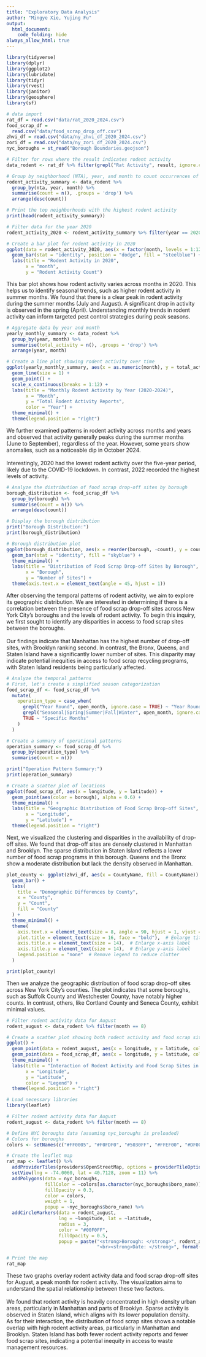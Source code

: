 ```yaml
---
title: "Exploratory Data Analysis"
author: "Mingye Xie, Yujing Fu"
output: 
  html_document:
    code_folding: hide
always_allow_html: true
---
```


```r
library(tidyverse)
library(dplyr)
library(ggplot2)
library(lubridate)
library(tidyr)
library(rvest)
library(janitor)
library(geosphere)
library(sf)
```

```r
# data import 
rat_df = read.csv("data/rat_2020_2024.csv")
food_scrap_df = 
  read.csv("data/food_scrap_drop_off.csv")
zhvi_df = read.csv("data/ny_zhvi_df_2020_2024.csv")
zori_df = read.csv("data/ny_zori_df_2020_2024.csv")
nyc_boroughs = st_read("Borough Boundaries.geojson")
```

```r
# Filter for rows where the result indicates rodent activity
data_rodent <- rat_df %>% filter(grepl("Rat Activity", result, ignore.case = TRUE))

# Group by neighborhood (NTA), year, and month to count occurrences of rodent activity
rodent_activity_summary <- data_rodent %>% 
  group_by(nta, year, month) %>% 
  summarise(count = n(), .groups = 'drop') %>% 
  arrange(desc(count))

# Print the top neighborhoods with the highest rodent activity
print(head(rodent_activity_summary))
```

```r
# Filter data for the year 2020
rodent_activity_2020 <- rodent_activity_summary %>% filter(year == 2020)

# Create a bar plot for rodent activity in 2020
ggplot(data = rodent_activity_2020, aes(x = factor(month, levels = 1:12), y = count)) +
  geom_bar(stat = "identity", position = "dodge", fill = "steelblue") +
  labs(title = "Rodent Activity in 2020",
       x = "month",
       y = "Rodent Activity Count") 

```

This bar plot shows how rodent activity varies across months in 2020. This helps us to identify seasonal trends, such as higher rodent activity in summer months. We found that there is a clear peak in rodent activity during the summer months (July and August). A significant drop in activity is observed in the spring (April). Understanding monthly trends in rodent activity can inform targeted pest control strategies during peak seasons.

```r
# Aggregate data by year and month
yearly_monthly_summary <- data_rodent %>%
  group_by(year, month) %>%
  summarise(total_activity = n(), .groups = 'drop') %>%
  arrange(year, month)

# Create a line plot showing rodent activity over time
ggplot(yearly_monthly_summary, aes(x = as.numeric(month), y = total_activity, color = as.factor(year), group = year)) +
  geom_line(size = 1) +
  geom_point() +
  scale_x_continuous(breaks = 1:12) +
  labs(title = "Monthly Rodent Activity by Year (2020-2024)",
       x = "Month",
       y = "Total Rodent Activity Reports",
       color = "Year") +
  theme_minimal() +
  theme(legend.position = "right")
```

We further examined patterns in rodent activity across months and years and observed that activity generally peaks during the summer months (June to September), regardless of the year. However, some years show anomalies, such as a noticeable dip in October 2024.<br>
<br>
Interestingly, 2020 had the lowest rodent activity over the five-year period, likely due to the COVID-19 lockdown. In contrast, 2022 recorded the highest levels of activity.<br>

```r
# Analyze the distribution of food scrap drop-off sites by borough
borough_distribution <- food_scrap_df %>% 
  group_by(borough) %>% 
  summarise(count = n()) %>% 
  arrange(desc(count))

# Display the borough distribution
print("Borough Distribution:")
print(borough_distribution)
```

```r
# Borough distribution plot
ggplot(borough_distribution, aes(x = reorder(borough, -count), y = count)) +
  geom_bar(stat = "identity", fill = "skyblue") +
  theme_minimal() +
  labs(title = "Distribution of Food Scrap Drop-off Sites by Borough",
       x = "Borough",
       y = "Number of Sites") +
  theme(axis.text.x = element_text(angle = 45, hjust = 1))
```

After observing the temporal patterns of rodent activity, we aim to explore its geographic distribution. We are interested in determining if there is a correlation between the presence of food scrap drop-off sites across New York City's boroughs and the levels of rodent activity. To begin this inquiry, we first sought to identify any disparities in access to food scrap sites between the boroughs.<br>
<br>
Our findings indicate that Manhattan has the highest number of drop-off sites, with Brooklyn ranking second. In contrast, the Bronx, Queens, and Staten Island have a significantly lower number of sites. This disparity may indicate potential inequities in access to food scrap recycling programs, with Staten Island residents being particularly affected.


```r
# Analyze the temporal patterns
# First, let's create a simplified season categorization
food_scrap_df <- food_scrap_df %>%
  mutate(
    operation_type = case_when(
      grepl("Year Round", open_month, ignore.case = TRUE) ~ "Year Round",
      grepl("Seasonal|Spring|Summer|Fall|Winter", open_month, ignore.case = TRUE) ~ "Seasonal",
      TRUE ~ "Specific Months"
    )
  )

# Create a summary of operational patterns
operation_summary <- food_scrap_df %>%
  group_by(operation_type) %>%
  summarise(count = n())

print("Operation Pattern Summary:")
print(operation_summary)

# Create a scatter plot of locations
ggplot(food_scrap_df, aes(x = longitude, y = latitude)) +
  geom_point(aes(color = borough), alpha = 0.6) +
  theme_minimal() +
  labs(title = "Geographic Distribution of Food Scrap Drop-off Sites",
       x = "Longitude",
       y = "Latitude") +
  theme(legend.position = "right")
```

Next, we visualized the clustering and disparities in the availability of drop-off sites. We found that drop-off sites are densely clustered in Manhattan and Brooklyn. The sparse distribution in Staten Island reflects a lower number of food scrap programs in this borough. Queens and the Bronx show a moderate distribution but lack the density observed in Manhattan.

```r
plot_county <- ggplot(zhvi_df, aes(x = CountyName, fill = CountyName)) +
  geom_bar() +
  labs(
    title = "Demographic Differences by County",
    x = "County",
    y = "Count",
    fill = "County"
  ) +
  theme_minimal() +
  theme(
    axis.text.x = element_text(size = 8, angle = 90, hjust = 1, vjust = 0.5),  # Rotate and resize x-axis text
    plot.title = element_text(size = 16, face = "bold"),  # Enlarge title
    axis.title.x = element_text(size = 14),  # Enlarge x-axis label
    axis.title.y = element_text(size = 14),  # Enlarge y-axis label
    legend.position = "none"  # Remove legend to reduce clutter
  )

print(plot_county)

```

Then we analyze the geographic distribution of food scrap drop-off sites across New York City's counties. The plot indicates that some boroughs, such as Suffolk County and Westchester County, have notably higher counts. In contrast, others, like Cortland County and Seneca County, exhibit minimal values.

```r
# Filter rodent activity data for August
rodent_august <- data_rodent %>% filter(month == 8)

# Create a scatter plot showing both rodent activity and food scrap sites in August
ggplot() +
  geom_point(data = rodent_august, aes(x = longitude, y = latitude, color = "Rodent Activity"), alpha = 0.6) +
  geom_point(data = food_scrap_df, aes(x = longitude, y = latitude, color = "Food Scrap Sites"), alpha = 0.6) +
  theme_minimal() +
  labs(title = "Interaction of Rodent Activity and Food Scrap Sites in August",
       x = "Longitude",
       y = "Latitude",
       color = "Legend") +
  theme(legend.position = "right")
```


```r
# Load necessary libraries
library(leaflet)

# Filter rodent activity data for August
rodent_august <- data_rodent %>% filter(month == 8)

# Define NYC boroughs data (assuming nyc_boroughs is preloaded)
# Colors for boroughs
colors <- setNames(c("#FF0005", "#F0FDF0", "#5030FF", "#FFEF00", "#DF00F0"), unique(nyc_boroughs$boro_name))

# Create the leaflet map
rat_map <- leaflet() %>%
  addProviderTiles(providers$OpenStreetMap, options = providerTileOptions(noWrap = TRUE)) %>%
  setView(lng = -74.0060, lat = 40.7128, zoom = 11) %>%
  addPolygons(data = nyc_boroughs,
              fillColor = ~colors[as.character(nyc_boroughs$boro_name)],
              fillOpacity = 0.3,
              color = colors,
              weight = 1,
              popup = ~nyc_boroughs$boro_name) %>%
  addCircleMarkers(data = rodent_august,
                   lng = ~longitude, lat = ~latitude,
                   radius = 3,
                   color = "#00F0FF",
                   fillOpacity = 0.5,
                   popup = paste("<strong>Borough: </strong>", rodent_august$borough,
                                 "<br><strong>Date: </strong>", format(as.Date(paste0(rodent_august$year, "-", rodent_august$month, "-01")), "%Y-%m")))

# Print the map
rat_map
```

These two graphs overlay rodent activity data and food scrap drop-off sites for August, a peak month for rodent activity. The visualization aims to understand the spatial relationship between these two factors.<br>
<br>
We found that rodent activity is heavily concentrated in high-density urban areas, particularly in Manhattan and parts of Brooklyn. Sparse activity is observed in Staten Island, which aligns with its lower population density.
<br>
As for their interaction, the distribution of food scrap sites shows a notable overlap with high rodent activity areas, particularly in Manhattan and Brooklyn. Staten Island has both fewer rodent activity reports and fewer food scrap sites, indicating a potential inequity in access to waste management resources.<br>





